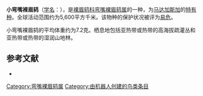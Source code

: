 {{noteTA
|G1=unit
}}
{{speciesbox
| image = Yellow bellied Asity12.jpg
| status = VU
| status_system = IUCN3.1
| status_ref = <ref>{{cite iucn|url=https://www.iucnredlist.org/details/22698777/0 |title=''Neodrepanis hypoxantha'' |author=BirdLife International |author-link=BirdLife International |year=2012 |access-date=26 November 2013|ref=harv}}</ref>
| genus = Neodrepanis
| species = hypoxantha
| authority = {{link-en|芬恩·萨洛蒙森|Finn Salomonsen|Salomonsen}}, 1933
}}
'''小弯嘴裸眉鸫'''（[[学名|学名]]：{{lang|la|''Neodrepanis hypoxantha''}}），是[[裸眉鸫科|裸眉鸫科]][[弯嘴裸眉鸫属|弯嘴裸眉鸫属]]的一种，为[[马达加斯加|马达加斯加]]的[[特有种|特有种]]。全球活动范围约为5,600平方千米。该物种的保护状况被评为[[易危|易危]]。

小弯嘴裸眉鸫的平均体重约为7.2克。栖息地包括亚热带或热带的高海拔疏灌丛和亚热带或热带的湿润山地林。

== 参考文献 ==
{{reflist}}
*{{cite web|url=http://www.birdlife.org/datazone/speciesfactsheet.php?id=4042&m=0|title=Neodrepanis hypoxantha|publisher=[[国际鸟盟|BirdLife.org]]|accessdate=2011-06-27|archive-date=2016-03-04|archive-url=https://web.archive.org/web/20160304225600/http://www.birdlife.org/datazone/speciesfactsheet.php?id=4042&m=0|dead-url=no}}

{{Taxonbar|from=Q1060470}}

[[Category:弯嘴裸眉鸫属|Category:弯嘴裸眉鸫属]]
[[Category:由机器人创建的鸟类条目|Category:由机器人创建的鸟类条目]]